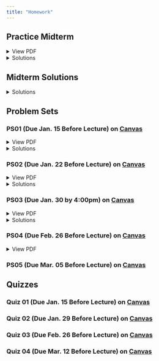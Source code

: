 ```yaml
---
title: "Homework"
---
```


## Practice Midterm

```{=html}
<details>
  <summary>View PDF</summary> 
  <a class="btn btn-primary btn-lg cv-download" href="practice/practice-midterm.pdf" target="_blank">
    <i class="fa-solid fa-file-arrow-down"></i>&ensp;Download 
  </a>
  <div class="embed-container">
    <iframe src="practice/practice-midterm.pdf" style="border: 0.5px" height="1000" width="800"></iframe>
  </div>
</details>
```

```{=html}
<details>
  <summary>Solutions</summary> 
  <a class="btn btn-primary btn-lg cv-download" href="practice/practice-midterm-solutions.pdf" target="_blank">
    <i class="fa-solid fa-file-arrow-down"></i>&ensp;Download 
  </a>
  <div class="embed-container">
    <iframe src="practice/practice-midterm-solutions.pdf" style="border: 0.5px" height="1000" width="800"></iframe>
  </div>
</details>
```

## Midterm Solutions

```{=html}
<details>
  <summary>Solutions</summary> 
  <a class="btn btn-primary btn-lg cv-download" href="solutions-midterm-winter-25.pdf" target="_blank">
    <i class="fa-solid fa-file-arrow-down"></i>&ensp;Download 
  </a>
  <div class="embed-container">
    <iframe src="solutions-midterm-winter-25.pdf" style="border: 0.5px" height="1000" width="800"></iframe>
  </div>
</details>
```

## Problem Sets

### PS01 (Due Jan. 15 Before Lecture) on [**Canvas**](https://canvas.uoregon.edu/courses/254916/assignments/1760037){target="_blank"} 

```{=html}
<details>
  <summary>View PDF</summary> 
  <a class="btn btn-primary btn-lg cv-download" href="Problem-Sets/Winter25/PS01/problem-set-01.pdf" target="_blank">
    <i class="fa-solid fa-file-arrow-down"></i>&ensp;Download 
  </a>
  <div class="embed-container">
    <iframe src="Problem-Sets/Winter25/PS01/problem-set-01.pdf" style="border: 0.5px" height="1000" width="800"></iframe>
  </div>
</details>
```

```{=html}
<details>
  <summary>Solutions</summary> 
  <a class="btn btn-primary btn-lg cv-download" href="Problem-Sets/Winter25/PS01/PS01-solutions.pdf" target="_blank">
    <i class="fa-solid fa-file-arrow-down"></i>&ensp;Download 
  </a>
  <div class="embed-container">
    <iframe src="Problem-Sets/Winter25/PS01/PS01-solutions.pdf" style="border: 0.5px" height="1000" width="800"></iframe>
  </div>
</details>
```

### PS02 (Due Jan. 22 Before Lecture) on [**Canvas**](https://canvas.uoregon.edu/courses/254916/assignments/1760038){target="_blank"}

```{=html}
<details>
  <summary>View PDF</summary> 
  <a class="btn btn-primary btn-lg cv-download" href="Problem-Sets/Winter25/PS02/problem-set-02.pdf" target="_blank">
    <i class="fa-solid fa-file-arrow-down"></i>&ensp;Download 
  </a>
  <div class="embed-container">
    <iframe src="Problem-Sets/Winter25/PS02/problem-set-02.pdf" style="border: 0.5px" height="1000" width="800"></iframe>
  </div>
</details>
```

```{=html}
<details>
  <summary>Solutions</summary> 
  <a class="btn btn-primary btn-lg cv-download" href="Problem-Sets/Winter25/PS02/PS02-solutions.pdf" target="_blank">
    <i class="fa-solid fa-file-arrow-down"></i>&ensp;Download 
  </a>
  <div class="embed-container">
    <iframe src="Problem-Sets/Winter25/PS02/PS02-solutions.pdf" style="border: 0.5px" height="1000" width="800"></iframe>
  </div>
</details>
```

### PS03 (Due Jan. 30 by 4:00pm) on [**Canvas**](https://canvas.uoregon.edu/courses/254916/assignments/1760039){target="_blank"}

```{=html}
<details>
  <summary>View PDF</summary> 
  <a class="btn btn-primary btn-lg cv-download" href="Problem-Sets/Winter25/PS03/problem-set-03.pdf" target="_blank">
    <i class="fa-solid fa-file-arrow-down"></i>&ensp;Download 
  </a>
  <div class="embed-container">
    <iframe src="Problem-Sets/Winter25/PS03/problem-set-03.pdf" style="border: 0.5px" height="1000" width="800"></iframe>
  </div>
</details>
```

```{=html}
<details>
  <summary>Solutions</summary> 
  <a class="btn btn-primary btn-lg cv-download" href="Problem-Sets/Winter25/PS03/PS03-solutions.pdf" target="_blank">
    <i class="fa-solid fa-file-arrow-down"></i>&ensp;Download 
  </a>
  <div class="embed-container">
    <iframe src="Problem-Sets/Winter25/PS03/PS03-solutions.pdf" style="border: 0.5px" height="1000" width="800"></iframe>
  </div>
</details>
```

### PS04 (Due Feb. 26 Before Lecture) on [**Canvas**](https://canvas.uoregon.edu/courses/254916/assignments/1760040){target="_blank"}

```{=html}
<details>
  <summary>View PDF</summary>
  <a class="btn btn-primary btn-lg cv-download" href="Problem-Sets/Winter25/PS04/problem-set-04.pdf" target="_blank">
    <i class="fa-solid fa-file-arrow-down"></i>&ensp;Download
  </a>
  <div class="embed-container">
    <iframe src="Problem-Sets/Winter25/PS04/problem-set-04.pdf" style="border: 0.5px" height="1000" width="800"></iframe>
  </div>
</details>
```


### PS05 (Due Mar. 05 Before Lecture) on [**Canvas**](https://canvas.uoregon.edu/courses/254916/assignments/1760045){target="_blank"}

<!--
```{=html}
<details>
  <summary>Problem Set 05 (TBD)</summary>
  <a class="btn btn-primary btn-lg cv-download" href="Problem-Sets/Winter25/PS05/problem-set-05.pdf" target="_blank">
    <i class="fa-solid fa-file-arrow-down"></i>&ensp;Download
  </a>
  <div class="embed-container">
    <iframe src="Problem-Sets/Winter25/PS05/problem-set-05.pdf" style="border: 0.5px" height="1000" width="800"></iframe>
  </div>
</details>
```
-->

## Quizzes

### Quiz 01 (Due Jan. 15 Before Lecture) on [**Canvas**](https://canvas.uoregon.edu/courses/254916/assignments/1760034){target="_blank"}

### Quiz 02 (Due Jan. 29 Before Lecture) on [**Canvas**](https://canvas.uoregon.edu/courses/254916/assignments/1760031){target="_blank"}

### Quiz 03 (Due Feb. 26 Before Lecture) on [**Canvas**](https://canvas.uoregon.edu/courses/254916/assignments/1760044){target="_blank"}

### Quiz 04 (Due Mar. 12 Before Lecture) on [**Canvas**](https://canvas.uoregon.edu/courses/254916/assignments/1760032){target="_blank"}
